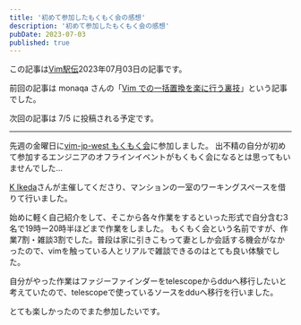 ```yaml
---
title: '初めて参加したもくもく会の感想'
description: '初めて参加したもくもく会の感想'
pubDate: 2023-07-03
published: true
---
```



この記事は[Vim駅伝](https://vim-jp.org/ekiden/)2023年07月03日の記事です。

前回の記事は monaqa さんの「[Vim での一括置換を楽に行う裏技](https://zenn.dev/vim_jp/articles/2023-06-30-vim-substitute-tips)」という記事でした。

次回の記事は 7/5 に投稿される予定です。

---

先週の金曜日に[vim-jp-west もくもく会](https://connpass.com/event/286280/)に参加しました。
出不精の自分が初めて参加するエンジニアのオフラインイベントがもくもく会になるとは思ってもいませんでした...

[K Ikeda](https://github.com/makizo)さんが主催してくださり、マンションの一室のワーキングスペースを借りて行いました。


始めに軽く自己紹介をして、そこから各々作業をするといった形式で自分含む3名で19時ー20時半ほどまで作業をしました。
もくもく会という名前ですが、作業7割・雑談3割でした。普段は家に引きこもって妻としか会話する機会がなかったので、vimを触っている人とリアルで雑談できるのはとても良い体験でした。

自分がやった作業はファジーファインダーをtelescopeからdduへ移行したいと考えていたので、telescopeで使っているソースをdduへ移行を行いました。

とても楽しかったのでまた参加したいです。
